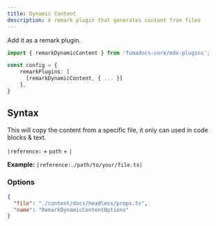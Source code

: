 ```yaml
---
title: Dynamic Content
description: A remark plugin that generates content from files
---
```


Add it as a remark plugin.

```ts
import { remarkDynamicContent } from 'fumadocs-core/mdx-plugins';

const config = {
    remarkPlugins: [
      [remarkDynamicContent, { ... }]
    ],
}
```

## Syntax

This will copy the content from a specific file, it only can used in code blocks
& text.

`|reference:` + `path` + `|`

**Example:** `|reference:./path/to/your/file.ts|`

### Options

```json doc-gen:typescript
{
  "file": "./content/docs/headless/props.ts",
  "name": "RemarkDynamicContentOptions"
}
```
